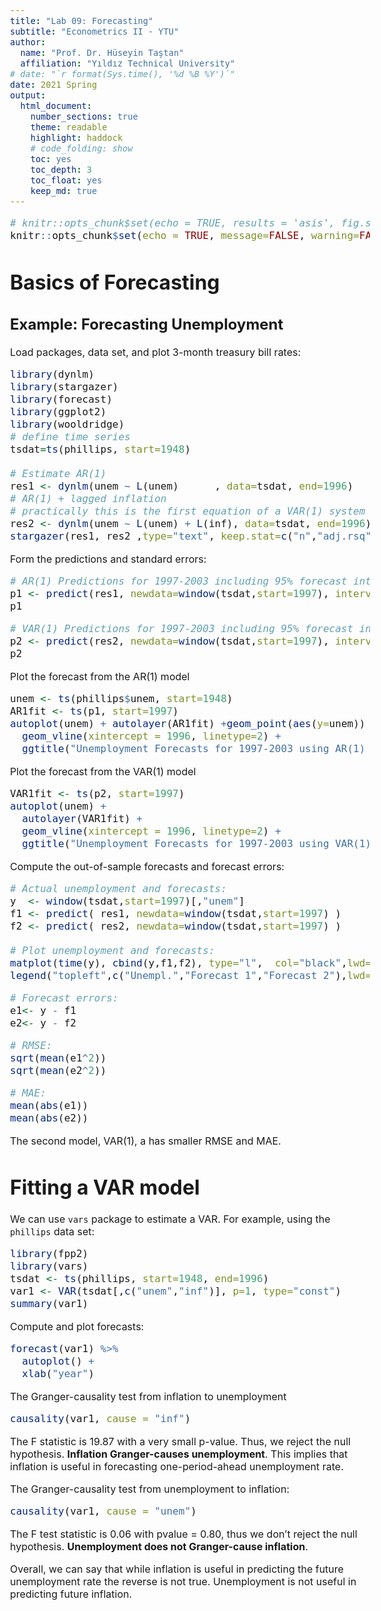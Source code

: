 ```yaml
---
title: "Lab 09: Forecasting"
subtitle: "Econometrics II - YTU"
author: 
  name: "Prof. Dr. Hüseyin Taştan"
  affiliation: "Yıldız Technical University"
# date: "`r format(Sys.time(), '%d %B %Y')`"
date: 2021 Spring
output: 
  html_document:
    number_sections: true
    theme: readable
    highlight: haddock 
    # code_folding: show
    toc: yes
    toc_depth: 3
    toc_float: yes
    keep_md: true
---
```

<style type="text/css"> 
body{
  font-size: 12pt;
}
code.r{
  font-size: 12pt;
}
</style>

```r
# knitr::opts_chunk$set(echo = TRUE, results = 'asis', fig.show = 'asis')
knitr::opts_chunk$set(echo = TRUE, message=FALSE, warning=FALSE)
``` 

# Basics of Forecasting  

## Example: Forecasting Unemployment 


Load packages, data set, and plot 3-month treasury bill rates: 
```r
library(dynlm) 
library(stargazer)
library(forecast)
library(ggplot2)
library(wooldridge)
# define time series
tsdat=ts(phillips, start=1948)

# Estimate AR(1)
res1 <- dynlm(unem ~ L(unem)      , data=tsdat, end=1996)
# AR(1) + lagged inflation
# practically this is the first equation of a VAR(1) system
res2 <- dynlm(unem ~ L(unem) + L(inf), data=tsdat, end=1996)
stargazer(res1, res2 ,type="text", keep.stat=c("n","adj.rsq","ser"))
```

Form the predictions and standard errors:  
```r
# AR(1) Predictions for 1997-2003 including 95% forecast intervals:
p1 <- predict(res1, newdata=window(tsdat,start=1997), interval="prediction")
p1
```

```r
# VAR(1) Predictions for 1997-2003 including 95% forecast intervals:
p2 <- predict(res2, newdata=window(tsdat,start=1997), interval="prediction")
p2
```

Plot the forecast from the AR(1) model
```r
unem <- ts(phillips$unem, start=1948)
AR1fit <- ts(p1, start=1997)
autoplot(unem) + autolayer(AR1fit) +geom_point(aes(y=unem)) + 
  geom_vline(xintercept = 1996, linetype=2) +
  ggtitle("Unemployment Forecasts for 1997-2003 using AR(1) Model")
```

Plot the forecast from the VAR(1) model
```r
VAR1fit <- ts(p2, start=1997)
autoplot(unem) + 
  autolayer(VAR1fit) + 
  geom_vline(xintercept = 1996, linetype=2) +
  ggtitle("Unemployment Forecasts for 1997-2003 using VAR(1) Model")
```

Compute the out-of-sample forecasts and forecast errors:  
```r
# Actual unemployment and forecasts:
y  <- window(tsdat,start=1997)[,"unem"]
f1 <- predict( res1, newdata=window(tsdat,start=1997) )
f2 <- predict( res2, newdata=window(tsdat,start=1997) )

# Plot unemployment and forecasts:
matplot(time(y), cbind(y,f1,f2), type="l",  col="black",lwd=2,lty=1:3)
legend("topleft",c("Unempl.","Forecast 1","Forecast 2"),lwd=2,lty=1:3)
```


```r
# Forecast errors:
e1<- y - f1
e2<- y - f2
```


```r
# RMSE:
sqrt(mean(e1^2))
sqrt(mean(e2^2))
```


```r
# MAE:
mean(abs(e1))
mean(abs(e2))
```

The second model, VAR(1), a has smaller RMSE and MAE. 

# Fitting a VAR model

We can use `vars` package to estimate a VAR. 
For example, using the `phillips` data set: 
```r
library(fpp2)
library(vars)
tsdat <- ts(phillips, start=1948, end=1996)
var1 <- VAR(tsdat[,c("unem","inf")], p=1, type="const")
summary(var1)
```

Compute and plot forecasts: 

```r
forecast(var1) %>% 
  autoplot() +
  xlab("year")
```


The Granger-causality test from inflation to unemployment
```r
causality(var1, cause = "inf")
```

The F statistic is 19.87 with a very small p-value. Thus, we reject the null hypothesis. **Inflation Granger-causes unemployment**. This implies that inflation is useful in forecasting one-period-ahead unemployment rate. 

The Granger-causality test from unemployment to inflation: 
```r
causality(var1, cause = "unem")
```

The F test statistic is 0.06 with pvalue = 0.80, thus we don't reject the null hypothesis. **Unemployment does not Granger-cause inflation**. 

Overall, we can say that while inflation is useful in predicting the future unemployment rate the reverse is not true. Unemployment is not useful in predicting future inflation. 

<br>
<div class="tocify-extend-page" data-unique="tocify-extend-page" style="height: 0;"></div>

 